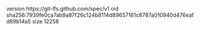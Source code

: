 version https://git-lfs.github.com/spec/v1
oid sha256:7939fe0ca7ab9a87f26c124b8114d89657161c8787a010940d476eafd89b14a5
size 12258
